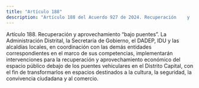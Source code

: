 ```yaml
---
title: "Artículo 188"
description: "Artículo 188 del Acuerdo 927 de 2024. Recuperación 	y 	aprovechamiento 	“bajo 	puentes”."
---
```


Artículo 	188. 	Recuperación 	y 	aprovechamiento 	“bajo 	puentes”. 	La
Administración Distrital, la Secretaría de Gobierno, el DADEP, IDU y las alcaldías locales, en coordinación con las demás entidades correspondientes en el marco de sus competencias, implementarán intervenciones para la recuperación y aprovechamiento económico del espacio público debajo de los puentes vehiculares en el Distrito Capital, con el fin de transformarlos en espacios destinados a la cultura, la seguridad, la convivencia ciudadana y al comercio.